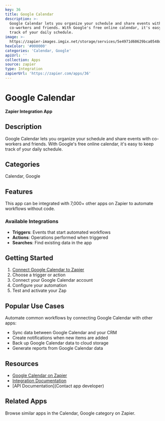 ```yaml
---
key: 36
title: Google Calendar
description: >-
  Google Calendar lets you organize your schedule and share events with
  co-workers and friends. With Google's free online calendar, it's easy to keep
  track of your daily schedule.
image: >-
  https://zapier-images.imgix.net/storage/services/5e4971d60629bca0548ded987b9ddc06.png?auto=format%2Ccompress&ixlib=python-3.0.0&q=50
hexColor: '#000000'
categories: 'Calendar, Google'
apiUrl: ''
collection: Apps
source: zapier
type: Integration
zapierUrl: 'https://zapier.com/apps/36'
---
```

# Google Calendar

**Zapier Integration App**

## Description

Google Calendar lets you organize your schedule and share events with co-workers and friends. With Google's free online calendar, it's easy to keep track of your daily schedule.

## Categories

Calendar, Google

## Features

This app can be integrated with 7,000+ other apps on Zapier to automate workflows without code.

### Available Integrations

- **Triggers**: Events that start automated workflows
- **Actions**: Operations performed when triggered
- **Searches**: Find existing data in the app

## Getting Started

1. [Connect Google Calendar to Zapier](https://zapier.com/apps/36)
2. Choose a trigger or action
3. Connect your Google Calendar account
4. Configure your automation
5. Test and activate your Zap

## Popular Use Cases

Automate common workflows by connecting Google Calendar with other apps:

- Sync data between Google Calendar and your CRM
- Create notifications when new items are added
- Back up Google Calendar data to cloud storage
- Generate reports from Google Calendar data

## Resources

- [Google Calendar on Zapier](https://zapier.com/apps/36)
- [Integration Documentation](https://zapier.com/apps/36/integrations)
- [API Documentation](Contact app developer)

## Related Apps

Browse similar apps in the Calendar, Google category on Zapier.
